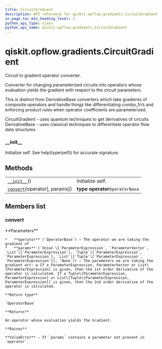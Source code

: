 ```yaml
---
title: CircuitGradient
description: API reference for qiskit.opflow.gradients.CircuitGradient
in_page_toc_min_heading_level: 1
python_api_type: class
python_api_name: qiskit.opflow.gradients.CircuitGradient
---
```


# qiskit.opflow\.gradients.CircuitGradient

<Class id="qiskit.opflow.gradients.CircuitGradient" isDedicatedPage={true} github="https://github.com/qiskit/qiskit/tree/stable/0.18/qiskit/opflow/gradients/circuit_gradients/circuit_gradient.py" signature="CircuitGradient" modifiers="class">
  Circuit to gradient operator converter.

  Converter for changing parameterized circuits into operators whose evaluation yields the gradient with respect to the circuit parameters.

  This is distinct from DerivativeBase converters which take gradients of composite operators and handle things like differentiating combo\_fn’s and enforcing product rules when operator coefficients are parameterized.

  CircuitGradient - uses quantum techniques to get derivatives of circuits DerivativeBase - uses classical techniques to differentiate operator flow data structures

  ### \_\_init\_\_

  <Function id="qiskit.opflow.gradients.CircuitGradient.__init__" signature="__init__()">
    Initialize self. See help(type(self)) for accurate signature.
  </Function>

  ## Methods

  |                                                                                                                                      |                                 |
  | ------------------------------------------------------------------------------------------------------------------------------------ | ------------------------------- |
  | [`__init__`](#qiskit.opflow.gradients.CircuitGradient.__init__ "qiskit.opflow.gradients.CircuitGradient.__init__")()                 | Initialize self.                |
  | [`convert`](#qiskit.opflow.gradients.CircuitGradient.convert "qiskit.opflow.gradients.CircuitGradient.convert")(operator\[, params]) | **type operator**`OperatorBase` |

  ## Members list

  ### convert

  <Function id="qiskit.opflow.gradients.CircuitGradient.convert" signature="convert(operator, params=None)" modifiers="abstract">
    **Parameters**

    *   **operator** (`OperatorBase`) – The operator we are taking the gradient of
    *   **params** (`Union`\[`ParameterExpression`, `ParameterVector`, `List`\[`ParameterExpression`], `Tuple`\[`ParameterExpression`, `ParameterExpression`], `List`\[`Tuple`\[`ParameterExpression`, `ParameterExpression`]], `None`]) – The parameters we are taking the gradient wrt: ω If a ParameterExpression, ParameterVector or List\[ParameterExpression] is given, then the 1st order derivative of the operator is calculated. If a Tuple\[ParameterExpression, ParameterExpression] or List\[Tuple\[ParameterExpression, ParameterExpression]] is given, then the 2nd order derivative of the operator is calculated.

    **Return type**

    `OperatorBase`

    **Returns**

    An operator whose evaluation yields the Gradient.

    **Raises**

    **ValueError** – If `params` contains a parameter not present in `operator`.
  </Function>
</Class>

